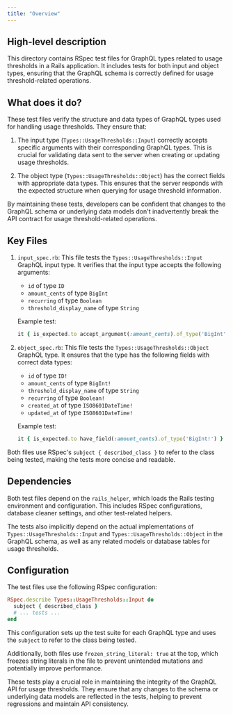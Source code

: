 ```yaml
---
title: "Overview"
---
```


## High-level description
This directory contains RSpec test files for GraphQL types related to usage thresholds in a Rails application. It includes tests for both input and object types, ensuring that the GraphQL schema is correctly defined for usage threshold-related operations.

## What does it do?
These test files verify the structure and data types of GraphQL types used for handling usage thresholds. They ensure that:

1. The input type (`Types::UsageThresholds::Input`) correctly accepts specific arguments with their corresponding GraphQL types. This is crucial for validating data sent to the server when creating or updating usage thresholds.

2. The object type (`Types::UsageThresholds::Object`) has the correct fields with appropriate data types. This ensures that the server responds with the expected structure when querying for usage threshold information.

By maintaining these tests, developers can be confident that changes to the GraphQL schema or underlying data models don't inadvertently break the API contract for usage threshold-related operations.

## Key Files

1. `input_spec.rb`:
   This file tests the `Types::UsageThresholds::Input` GraphQL input type. It verifies that the input type accepts the following arguments:
   - `id` of type `ID`
   - `amount_cents` of type `BigInt`
   - `recurring` of type `Boolean`
   - `threshold_display_name` of type `String`

   Example test:
   ```ruby
   it { is_expected.to accept_argument(:amount_cents).of_type('BigInt') }
   ```

2. `object_spec.rb`:
   This file tests the `Types::UsageThresholds::Object` GraphQL type. It ensures that the type has the following fields with correct data types:
   - `id` of type `ID!`
   - `amount_cents` of type `BigInt!`
   - `threshold_display_name` of type `String`
   - `recurring` of type `Boolean!`
   - `created_at` of type `ISO8601DateTime!`
   - `updated_at` of type `ISO8601DateTime!`

   Example test:
   ```ruby
   it { is_expected.to have_field(:amount_cents).of_type('BigInt!') }
   ```

Both files use RSpec's `subject { described_class }` to refer to the class being tested, making the tests more concise and readable.

## Dependencies
Both test files depend on the `rails_helper`, which loads the Rails testing environment and configuration. This includes RSpec configurations, database cleaner settings, and other test-related helpers.

The tests also implicitly depend on the actual implementations of `Types::UsageThresholds::Input` and `Types::UsageThresholds::Object` in the GraphQL schema, as well as any related models or database tables for usage thresholds.

## Configuration
The test files use the following RSpec configuration:

```ruby
RSpec.describe Types::UsageThresholds::Input do
  subject { described_class }
  # ... tests ...
end
```

This configuration sets up the test suite for each GraphQL type and uses the `subject` to refer to the class being tested.

Additionally, both files use `frozen_string_literal: true` at the top, which freezes string literals in the file to prevent unintended mutations and potentially improve performance.

These tests play a crucial role in maintaining the integrity of the GraphQL API for usage thresholds. They ensure that any changes to the schema or underlying data models are reflected in the tests, helping to prevent regressions and maintain API consistency.